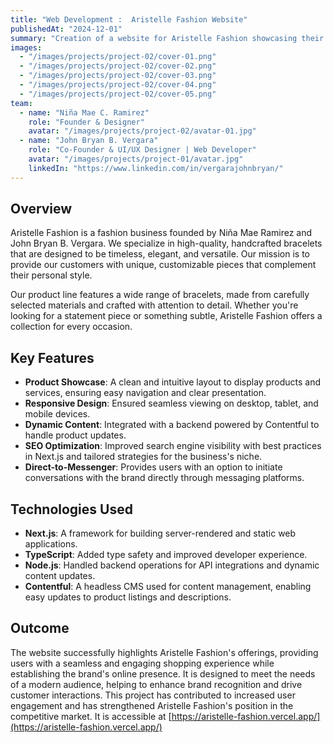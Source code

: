 ```yaml
---
title: "Web Development :  Aristelle Fashion Website"
publishedAt: "2024-12-01"
summary: "Creation of a website for Aristelle Fashion showcasing their handcrafted, customizable bracelets, developed using Next.js, React, and Contentful."
images:
  - "/images/projects/project-02/cover-01.png"
  - "/images/projects/project-02/cover-02.png"
  - "/images/projects/project-02/cover-03.png"
  - "/images/projects/project-02/cover-04.png"
  - "/images/projects/project-02/cover-05.png"
team:
  - name: "Niña Mae C. Ramirez"
    role: "Founder & Designer"
    avatar: "/images/projects/project-02/avatar-01.jpg"
  - name: "John Bryan B. Vergara"
    role: "Co-Founder & UI/UX Designer | Web Developer"
    avatar: "/images/projects/project-01/avatar.jpg"
    linkedIn: "https://www.linkedin.com/in/vergarajohnbryan/"
---
```


## Overview

Aristelle Fashion is a fashion business founded by Niña Mae Ramirez and John Bryan B. Vergara. We specialize in high-quality, handcrafted bracelets that are designed to be timeless, elegant, and versatile. Our mission is to provide our customers with unique, customizable pieces that complement their personal style.

Our product line features a wide range of bracelets, made from carefully selected materials and crafted with attention to detail. Whether you're looking for a statement piece or something subtle, Aristelle Fashion offers a collection for every occasion.

## Key Features

- **Product Showcase**: A clean and intuitive layout to display products and services, ensuring easy navigation and clear presentation.
- **Responsive Design**: Ensured seamless viewing on desktop, tablet, and mobile devices.
- **Dynamic Content**: Integrated with a backend powered by Contentful to handle product updates.
- **SEO Optimization**: Improved search engine visibility with best practices in Next.js and tailored strategies for the business's niche.
- **Direct-to-Messenger**: Provides users with an option to initiate conversations with the brand directly through messaging platforms.

## Technologies Used

- **Next.js**: A framework for building server-rendered and static web applications.
- **TypeScript**: Added type safety and improved developer experience.
- **Node.js**: Handled backend operations for API integrations and dynamic content updates.
- **Contentful**: A headless CMS used for content management, enabling easy updates to product listings and descriptions.

## Outcome

The website successfully highlights Aristelle Fashion's offerings, providing users with a seamless and engaging shopping experience while establishing the brand's online presence. It is designed to meet the needs of a modern audience, helping to enhance brand recognition and drive customer interactions. This project has contributed to increased user engagement and has strengthened Aristelle Fashion's position in the competitive market. It is accessible at [https://aristelle-fashion.vercel.app/](https://aristelle-fashion.vercel.app/)